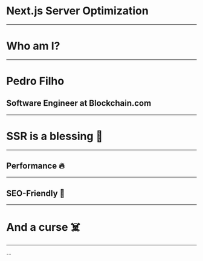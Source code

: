 

<Header>

<Profile name="Pedro Filho" twitter="pedrofilhome" />

</Header>

<Footer>

<Pacman />

</Footer>

# Next.js Server Optimization

---

# Who am I?

---

# Pedro Filho

## Software Engineer at Blockchain.com

---

# SSR is a blessing 🙌

---

## Performance 🔥

---

## SEO-Friendly 👀

---

# And a curse ☠️

---

--
